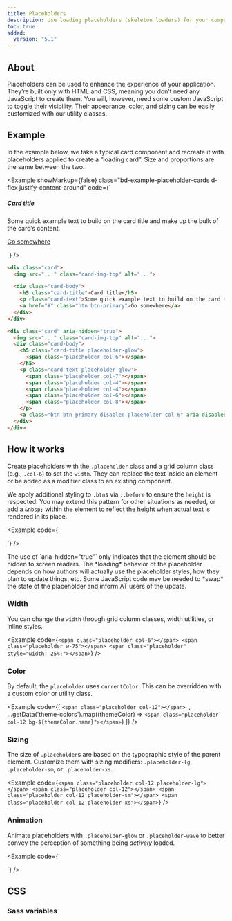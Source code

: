 ```yaml
---
title: Placeholders
description: Use loading placeholders (skeleton loaders) for your components or pages to indicate something may still be loading.
toc: true
added:
  version: "5.1"
---
```



## About

Placeholders can be used to enhance the experience of your application. They’re built only with HTML and CSS, meaning you don’t need any JavaScript to create them. You will, however, need some custom JavaScript to toggle their visibility. Their appearance, color, and sizing can be easily customized with our utility classes.

## Example

In the example below, we take a typical card component and recreate it with placeholders applied to create a “loading card”. Size and proportions are the same between the two.

<Example showMarkup={false} class="bd-example-placeholder-cards d-flex justify-content-around" code={`<div class="card">
    <Placeholder width="100%" height="180" class="card-img-top" text={false} background="#20c997" />
    <div class="card-body">
      <h5 class="card-title">Card title</h5>
      <p class="card-text">Some quick example text to build on the card title and make up the bulk of the card’s content.</p>
      <a href="#" class="btn btn-primary">Go somewhere</a>
    </div>
  </div>

  <div class="card" aria-hidden="true">
    <Placeholder width="100%" height="180" class="card-img-top" text={false} />
    <div class="card-body">
      <div class="h5 card-title placeholder-glow">
        <span class="placeholder col-6"></span>
      </div>
      <p class="card-text placeholder-glow">
        <span class="placeholder col-7"></span>
        <span class="placeholder col-4"></span>
        <span class="placeholder col-4"></span>
        <span class="placeholder col-6"></span>
        <span class="placeholder col-8"></span>
      </p>
      <a class="btn btn-primary disabled placeholder col-6" aria-disabled="true"></a>
    </div>
  </div>`} />

```html
<div class="card">
  <img src="..." class="card-img-top" alt="...">

  <div class="card-body">
    <h5 class="card-title">Card title</h5>
    <p class="card-text">Some quick example text to build on the card title and make up the bulk of the card’s content.</p>
    <a href="#" class="btn btn-primary">Go somewhere</a>
  </div>
</div>

<div class="card" aria-hidden="true">
  <img src="..." class="card-img-top" alt="...">
  <div class="card-body">
    <h5 class="card-title placeholder-glow">
      <span class="placeholder col-6"></span>
    </h5>
    <p class="card-text placeholder-glow">
      <span class="placeholder col-7"></span>
      <span class="placeholder col-4"></span>
      <span class="placeholder col-4"></span>
      <span class="placeholder col-6"></span>
      <span class="placeholder col-8"></span>
    </p>
    <a class="btn btn-primary disabled placeholder col-6" aria-disabled="true"></a>
  </div>
</div>
```

## How it works

Create placeholders with the `.placeholder` class and a grid column class (e.g., `.col-6`) to set the `width`. They can replace the text inside an element or be added as a modifier class to an existing component.

We apply additional styling to `.btn`s via `::before` to ensure the `height` is respected. You may extend this pattern for other situations as needed, or add a `&nbsp;` within the element to reflect the height when actual text is rendered in its place.

<Example code={`<p aria-hidden="true">
    <span class="placeholder col-6"></span>
  </p>

  <a class="btn btn-primary disabled placeholder col-4" aria-disabled="true"></a>`} />

<Callout>
The use of `aria-hidden="true"` only indicates that the element should be hidden to screen readers. The *loading* behavior of the placeholder depends on how authors will actually use the placeholder styles, how they plan to update things, etc. Some JavaScript code may be needed to *swap* the state of the placeholder and inform AT users of the update.
</Callout>

### Width

You can change the `width` through grid column classes, width utilities, or inline styles.

<Example code={`<span class="placeholder col-6"></span>
<span class="placeholder w-75"></span>
<span class="placeholder" style="width: 25%;"></span>`} />

### Color

By default, the `placeholder` uses `currentColor`. This can be overridden with a custom color or utility class.

<Example code={[
  `<span class="placeholder col-12"></span>
  `,
  ...getData('theme-colors').map((themeColor) => `<span class="placeholder col-12 bg-${themeColor.name}"></span>`)
]} />

### Sizing

The size of `.placeholder`s are based on the typographic style of the parent element. Customize them with sizing modifiers: `.placeholder-lg`, `.placeholder-sm`, or `.placeholder-xs`.

<Example code={`<span class="placeholder col-12 placeholder-lg"></span>
<span class="placeholder col-12"></span>
<span class="placeholder col-12 placeholder-sm"></span>
<span class="placeholder col-12 placeholder-xs"></span>`} />

### Animation

Animate placeholders with `.placeholder-glow` or `.placeholder-wave` to better convey the perception of something being *actively* loaded.

<Example code={`<p class="placeholder-glow">
    <span class="placeholder col-12"></span>
  </p>

  <p class="placeholder-wave">
    <span class="placeholder col-12"></span>
  </p>`} />

## CSS

### Sass variables

<ScssDocs name="placeholders" file="scss/_variables.scss" />
